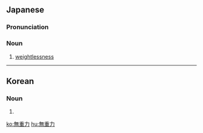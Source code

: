 ==Japanese==
{{ja-kanjitab|む|じゅう|りょく|yomi=o}}

===Pronunciation===
{{ja-pron|むじゅうりょく|y=o}}

===Noun===
{{ja-noun|むじゅうりょく}}

# [[weightlessness]]

----

==Korean==
{{ko-hanjatab}}

===Noun===
{{ko-noun|hangeul=무중력}}

# {{hanja form of|무중력|[[weightlessness]]}}

[[ko:無重力]]
[[hu:無重力]]